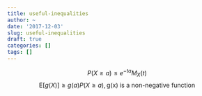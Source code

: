```yaml
---
title: useful-inequalities
author: ~
date: '2017-12-03'
slug: useful-inequalities
draft: true
categories: []
tags: []
---
```


$$
P(X \geq a) \leq e^{-ta} M_X(t)
$$
$$
\text{E}[g(X)] \geq g(a) P(X \geq a), \text{g(x) is a non-negative function}
$$
